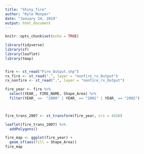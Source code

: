 ```yaml
---
title: "Shiny_fire"
author: "Kyle Monper"
date: "January 24, 2019"
output: html_document
---
```


```r
knitr::opts_chunk$set(echo = TRUE)
```

```r
library(tidyverse)
library(sf)
library(leaflet)
library(tmap)


fire <- st_read("Fire_Output.shp")
rx_fire <- st_read(".", layer = "nonfire_rx_Output")
rx_nonfire <- st_read(".", layer = "nonfire_rx_Output")


```


```r


fire_year <- fire %>% 
  select(YEAR_, FIRE_NAME, Shape_Area) %>% 
  filter(YEAR_ ==  "2000" | YEAR_ == "2001" | YEAR_ == "2002")
  


fire_trans_2007 <- st_transform(fire_year, crs = 4326)

leaflet(fire_trans_2007) %>% 
  addPolygons()
```


```r

fire_map <- ggplot(fire_year) +
  geom_sf(aes(fill = Shape_Area))
fire_map

```




















